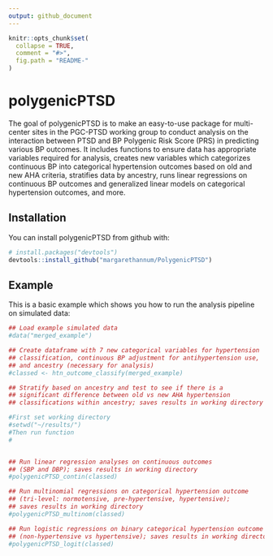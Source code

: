 ```yaml
---
output: github_document
---
```


<!-- README.md is generated from README.Rmd. Please edit that file -->

```r
knitr::opts_chunk$set(
  collapse = TRUE,
  comment = "#>",
  fig.path = "README-"
)
```

# polygenicPTSD

The goal of polygenicPTSD is to make an easy-to-use package for multi-center sites in the PGC-PTSD working group to conduct analysis on the interaction between PTSD and BP Polygenic Risk Score (PRS) in predicting various BP outcomes. It includes functions to ensure data has appropriate variables required for analysis, creates new variables which categorizes continuous BP into categorical hypertension outcomes based on old and new AHA criteria, stratifies data by ancestry, runs linear regressions on continuous BP outcomes and generalized linear models on categorical hypertension outcomes, and more. 

## Installation

You can install polygenicPTSD from github with:

```r
# install.packages("devtools")
devtools::install_github("margarethannum/PolygenicPTSD")
```

## Example

This is a basic example which shows you how to run the analysis pipeline on simulated data:

```r
## Load example simulated data
#data("merged_example")

## Create dataframe with 7 new categorical variables for hypertension 
## classification, continuous BP adjustment for antihypertension use, 
## and ancestry (necessary for analysis)
#classed <- htn_outcome_classify(merged_example)

## Stratify based on ancestry and test to see if there is a 
## significant difference between old vs new AHA hypertension 
## classifications within ancestry; saves results in working directory

#First set working directory
#setwd("~/results/")
#Then run function
#


## Run linear regression analyses on continuous outcomes 
## (SBP and DBP); saves results in working directory
#polygenicPTSD_contin(classed)

## Run multinomial regressions on categorical hypertension outcome 
## (tri-level: normotensive, pre-hypertensive, hypertensive); 
## saves results in working directory
#polygenicPTSD_multinom(classed)

## Run logistic regressions on binary categorical hypertension outcome 
## (non-hypertensive vs hypertensive); saves results in working directory
#polygenicPTSD_logit(classed)



```
